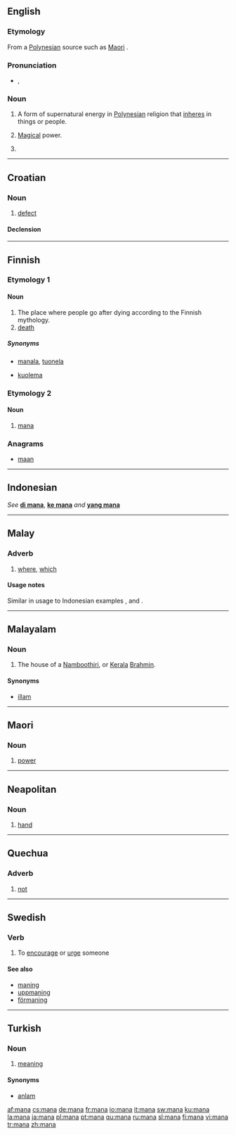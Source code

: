 {{see|MANA|maná|maña|måna|mână}}
==English==
{{wikipedia}}

===Etymology===
From a [[Polynesian]] source such as [[Maori]] {{term|mana|lang=mi}}.

===Pronunciation===
*{{a|GenAm}} {{IPA|/ˈmɑnə/}}, {{SAMPA|/"mAn@/}}
*:{{rhymes|ɑːnə}}

===Noun===
{{en-noun|-}}

# A form of supernatural energy in [[Polynesian]] religion that [[inhere]]s in things or people.
# {{context|in role-playing games}} [[Magical]] power.
# {{alternative spelling of|[[manna]]}}

----

==Croatian==

===Noun===
{{hr-noun|g=f|mane}}

# [[defect]]

====Declension====
{{hr-decl-noun
|mana|mane
|mane|mana
|mani|manama
|manu|mane
|mano|mane
|mani|manama
|manom|manama
}}

----

==Finnish==

===Etymology 1===

====Noun====
{{fi-noun|man|type=kala}}

# The place where people go after dying according to the Finnish mythology.
# [[death]]

=====Synonyms=====
* {{sense|place of dead}} [[manala]], [[tuonela]]
* {{sense|death}} [[kuolema]]

===Etymology 2===

====Noun====
{{fi-noun|man|type=kala}}

# [[#English|mana]]

===Anagrams===
*[[maan#Finnish|maan]]

----

==Indonesian==
''See'' '''[[di mana]]''', '''[[ke mana]]''' ''and'' '''[[yang mana]]'''

----

==Malay==

===Adverb===
{{infl|ms|adverb}}

# [[where]], [[which]]

====Usage notes====
Similar in usage to Indonesian examples {{term|di mana|lang=id}}, {{term|ke mana|lang=id}} and {{term|yang mana|lang=id}}.


----

==Malayalam==

===Noun===
{{infl|ml|noun|head=manâ}}

# The house of a [[Namboothiri]], or [[Kerala]] [[Brahmin]].

====Synonyms====
*[[illam]]

----

==Maori==

===Noun===
{{infl|mi|noun}}

# [[power]]

----

==Neapolitan==

===Noun===
{{infl|nap|noun|g=f}}

# [[hand]]

----

==Quechua==

===Adverb===
{{infl|qu|adverb}}

# [[not]]

----

==Swedish==
{{sv-verb-reg-ar}}

===Verb===
{{infl|sv|verb}}

# To [[encourage]] or [[urge]] someone

====See also====
*[[maning]]
*[[uppmaning]]
*[[förmaning]]

----

==Turkish==

===Noun===
{{infl|tr|noun|head=manâ}}

# [[meaning]]

====Synonyms====
*[[anlam]]

[[af:mana]]
[[cs:mana]]
[[de:mana]]
[[fr:mana]]
[[io:mana]]
[[it:mana]]
[[sw:mana]]
[[ku:mana]]
[[la:mana]]
[[ja:mana]]
[[pl:mana]]
[[pt:mana]]
[[qu:mana]]
[[ru:mana]]
[[sl:mana]]
[[fi:mana]]
[[vi:mana]]
[[tr:mana]]
[[zh:mana]]